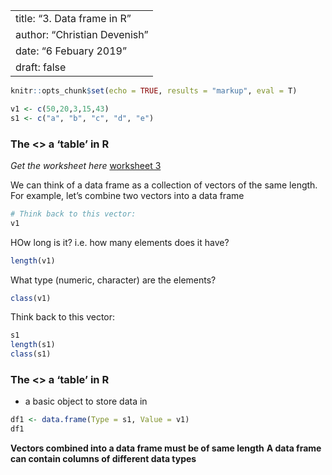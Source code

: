 
---
title: "3. Data frame in R"
author: "Christian Devenish"
date: "6 Febuary 2019"
draft: false
---

```r
knitr::opts_chunk$set(echo = TRUE, results = "markup", eval = T)
```

```r

v1 <- c(50,20,3,15,43)
s1 <- c("a", "b", "c", "d", "e") 

```


### The <<data frame>>  a 'table' in R
*Get the worksheet here* [worksheet 3](../resources/w03_dataframes.r)


We can think of a data frame as a collection of vectors of the same length. For example, let's combine two vectors into a data frame

```r
# Think back to this vector:
v1
```

HOw long is it? i.e. how many elements does it have?
```r
length(v1)
```

What type (numeric, character) are the elements?
```r
class(v1)
```

Think back to this vector:
```r
s1
length(s1)
class(s1)
```

### The <<data frame>>  a 'table' in R
- a basic object to store data in  
  

```r
df1 <- data.frame(Type = s1, Value = v1)
df1
```

**Vectors combined into a data frame must be of same length**
**A data frame can contain columns of different data types**

